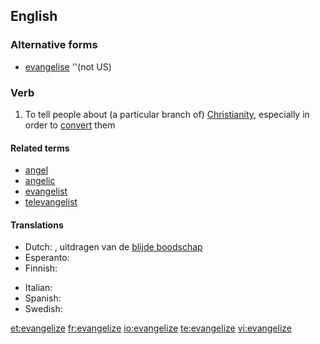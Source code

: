 ==English==

===Alternative forms===
* [[evangelise]] ''(not US)

===Verb===
{{en-verb|evangeliz|ing}}

# To tell people about (a particular branch of) [[Christianity]], especially in order to [[convert]] them

====Related terms====
* [[angel]]
* [[angelic]]
* [[evangelist]]
* [[televangelist]]

====Translations====
{{trans-top}}
* Dutch: {{t|nl|evangeliseren}}, uitdragen van de [[blijde boodschap]]
* Esperanto: {{t|eo|evangeligi}}
* Finnish: {{t-|fi|evankelioida}}
{{trans-mid}}
* Italian: {{t+|it|evangelizzare}}
* Spanish: {{t|es|evangelizar}}
* Swedish: {{t|sv|evangelisera}}
{{trans-bottom}}

[[et:evangelize]]
[[fr:evangelize]]
[[io:evangelize]]
[[te:evangelize]]
[[vi:evangelize]]